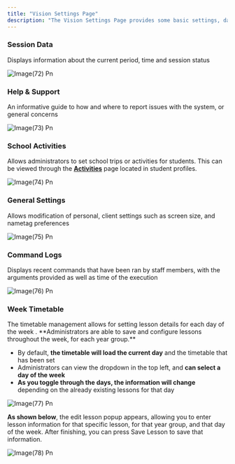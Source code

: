 ```yaml
---
title: "Vision Settings Page"
description: "The Vision Settings Page provides some basic settings, data and other information for administrators to manage, this includes: session data, command logs, week timetable and more."
---
```


### Session Data

Displays information about the current period, time and session status

![Image(72) Pn](/images/image\(72\).png)

### Help & Support

An informative guide to how and where to report issues with the system, or general concerns

![Image(73) Pn](/images/image\(73\).png)

### School Activities

Allows administrators to set school trips or activities for students. This can be viewed through the [**Activities**](/studentprofile) page located in student profiles.

![Image(74) Pn](/images/image\(74\).png)

### General Settings

Allows modification of personal, client settings such as screen size, and nametag preferences

![Image(75) Pn](/images/image\(75\).png)

### Command Logs

Displays recent commands that have been ran by staff members, with the arguments provided as well as time of the execution

![Image(76) Pn](/images/image\(76\).png)

### Week Timetable

<Tip>
  The timetable management allows for setting lesson details for each day of the week . **Administrators are able to save and configure lessons throughout the week, for each year group.**
</Tip>

- By default, **the timetable will load the current day** and the timetable that has been set
- Administrators can view the dropdown in the top left, and **can select a day of the week**
- **As you toggle through the days, the information will change** depending on the already existing lessons for that day

![Image(77) Pn](/images/image\(77\).png)

**As shown below**, the edit lesson popup appears, allowing you to enter lesson information for that specific lesson, for that year group, and that day of the week. After finishing, you can press Save Lesson to save that information.

![Image(78) Pn](/images/image\(78\).png)